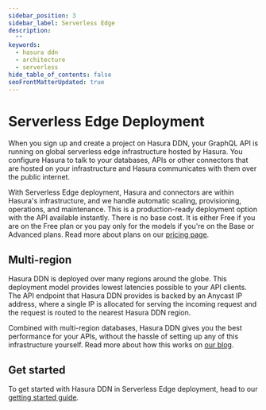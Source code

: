 ```yaml
---
sidebar_position: 3
sidebar_label: Serverless Edge
description:
  ""
keywords:
  - hasura ddn
  - architecture
  - serverless
hide_table_of_contents: false
seoFrontMatterUpdated: true
---
```



# Serverless Edge Deployment

When you sign up and create a project on Hasura DDN, your
GraphQL API is running on global serverless edge infrastructure hosted
by Hasura. You configure Hasura to talk to your databases,
APIs or other connectors that are hosted on your infrastructure
and Hasura communicates with them over the public internet.

<Thumbnail src="/img/deployment/ddn_architecture.png" alt="DDN Architecture" />

With Serverless Edge deployment, Hasura and connectors are within Hasura's 
infrastructure, and we handle automatic scaling, provisioning, operations, 
and maintenance. This is a production-ready deployment option with the API
available instantly. There is no base cost. It is either Free if you are 
on the Free plan or you pay only for the models if you're on the Base or 
Advanced plans. Read more about plans on our [pricing page](https://hasura.io/pricing/ddn).

## Multi-region

Hasura DDN is deployed over many regions around the globe. This deployment
model provides lowest latencies possible to your API clients. The API
endpoint that Hasura DDN provides is backed by an Anycast IP address,
where a single IP is allocated for serving the incoming request and 
the request is routed to the nearest Hasura DDN region. 

<Thumbnail src="/img/deployment/multi_region_postgres.png" alt="DDN multi-region routing" />

Combined with multi-region databases, Hasura DDN gives you the best
performance for your APIs, without the hassle of setting up any of this 
infrastructure yourself. Read more about how this works on 
[our blog](https://hasura.io/blog/global-reach-local-performance-introducing-hasuras-multi-region-database-routing).

## Get started

To get started with Hasura DDN in Serverless Edge deployment,
head to our [getting started guide](../getting-started/build).
